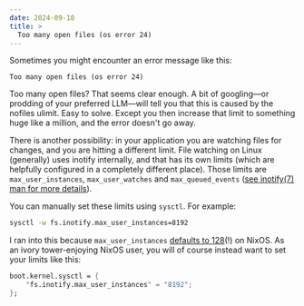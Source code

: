 ```yaml
---
date: 2024-09-10
title: >
  Too many open files (os error 24)
---
```


Sometimes you might encounter an error message like this:

```
Too many open files (os error 24)
```

Too many open files? That seems clear enough. A bit of googling&mdash;or prodding of your preferred LLM&mdash;will tell you that
this is caused by the nofiles ulimit. Easy to solve. Except you then increase that limit to something huge like a million, and the error doesn't go away.

There is another possibility: in your application you are watching files for changes, and you are hitting a different
limit. File watching on Linux (generally) uses inotify internally, and that has its own limits (which are helpfully configured in a completely different
place). Those limits are `max_user_instances`, `max_user_watches` and `max_queued_events` ([see inotify(7) man for more details](https://man7.org/linux/man-pages/man7/inotify.7.html)).

You can manually set these limits using `sysctl`. For example:

```sh
sysctl -w fs.inotify.max_user_instances=8192
```

I ran into this because `max_user_instances` [defaults to 128](https://github.com/NixOS/nixpkgs/issues/36214)(!) on NixOS.
As an ivory tower-enjoying NixOS user, you will of course instead want to set your limits like this:

```nix
boot.kernel.sysctl = {
    "fs.inotify.max_user_instances" = "8192";
};
```
